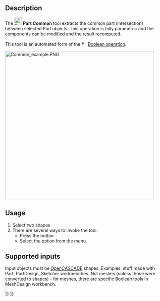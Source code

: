 <languages/>
<translate>

<!--T:6-->
{{Docnav
|[[Part_Fuse|Fuse]]
|[[Part_JoinConnect|JoinConnect]]
|[[Part_Workbench|Part]]
|IconL=Part_Fuse.svg
|IconR=Part_JoinConnect.svg
|IconC=Workbench_Part.svg
}}

<!--T:1-->
{{GuiCommand
|Name=Part Common
|MenuLocation=Part → Boolean → Intersection
|Workbenches=[[Part_Workbench|Part]]
|SeeAlso=[[Part_Boolean|Part Boolean]], [[Part_Cut|Part Cut]], [[Part_Fuse|Part Fuse]]
}}

==Description== <!--T:10-->

<!--T:2-->
The [[Image:Part_Common.svg|24px]] '''Part Common''' tool extracts the common part (intersection) between selected Part objects. This operation is fully parametric and the components can be modified and the result recomputed.

<!--T:12-->
This tool is an automated form of the [[Image:Part_Boolean.svg|16px|link=Part_Boolean]] [[Part_Boolean|Boolean operation]].

</translate>
[[Image:Common_example.PNG|480px]]
<translate>

== Usage == <!--T:11-->

<!--T:3-->
# Select two shapes
# There are several ways to invoke the tool:
#* Press the {{Button|[[Image:Part_Common.svg|16px]] [[Part_Common|Intersection]]}} button.
#* Select the {{MenuCommand|Part → Boolean → [[Image:Part_Common.svg|16px]] Intersection}} option from the menu.

== Supported inputs == <!--T:4-->

<!--T:5-->
Input objects must be [[OpenCASCADE|OpenCASCADE]] shapes. Examples: stuff made with Part, PartDesign, Sketcher workbenches. Not meshes (unless those were converted to shapes) - for meshes, there are specific Boolean tools in MeshDesign workbench.


<!--T:7-->
{{Docnav
|[[Part_Fuse|Fuse]]
|[[Part_JoinConnect|JoinConnect]]
|[[Part_Workbench|Part]]
|IconL=Part_Fuse.svg
|IconR=Part_JoinConnect.svg
|IconC=Workbench_Part.svg
}}

</translate>
{{Part_Tools_navi{{#translation:}}}}
{{Userdocnavi{{#translation:}}}}